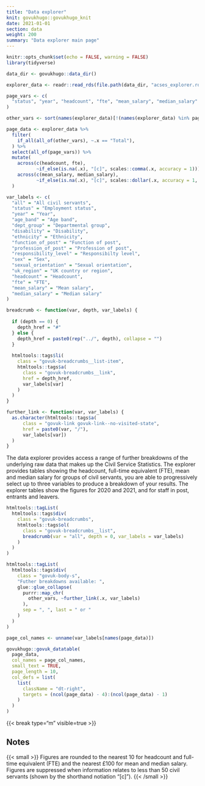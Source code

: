 ```yaml
---
title: "Data explorer"
knit: govukhugo::govukhugo_knit
date: 2021-01-01
section: data
weight: 200
summary: "Data explorer main page"
---
```


```r
knitr::opts_chunk$set(echo = FALSE, warning = FALSE)
library(tidyverse)

data_dir <- govukhugo::data_dir()

explorer_data <- readr::read_rds(file.path(data_dir, "acses_explorer.rds"))

page_vars <- c(
  "status", "year", "headcount", "fte", "mean_salary", "median_salary"
)

other_vars <- sort(names(explorer_data)[!(names(explorer_data) %in% page_vars)])

page_data <- explorer_data %>%
  filter(
    if_all(all_of(other_vars), ~.x == "Total"),
  ) %>%
  select(all_of(page_vars)) %>%
  mutate(
    across(c(headcount, fte),
           ~if_else(is.na(.x), "[c]", scales::comma(.x, accuracy = 1))),
    across(c(mean_salary, median_salary),
           ~if_else(is.na(.x), "[c]", scales::dollar(.x, accuracy = 1, prefix = "£")))
  )

var_labels <- c(
  "all" = "All civil servants",
  "status" = "Employment status",
  "year" = "Year",
  "age_band" = "Age band",
  "dept_group" = "Departmental group",
  "disability" = "Disability",
  "ethnicity" = "Ethnicity",
  "function_of_post" = "Function of post",
  "profession_of_post" = "Profession of post",
  "responsibility_level" = "Responsibilty level",
  "sex" = "Sex",
  "sexual_orientation" = "Sexual orientation",
  "uk_region" = "UK country or region",
  "headcount" = "Headcount",
  "fte" = "FTE",
  "mean_salary" = "Mean salary",
  "median_salary" = "Median salary"
)

breadcrumb <- function(var, depth, var_labels) {
  
  if (depth == 0) {
    depth_href = "#"
  } else {
    depth_href = paste0(rep("../", depth), collapse = "")
  }
  
  htmltools::tags$li(
    class = "govuk-breadcrumbs__list-item",
    htmltools::tags$a(
      class = "govuk-breadcrumbs__link",
      href = depth_href,
      var_labels[var]
    )
  )
}

further_link <- function(var, var_labels) {
  as.character(htmltools::tags$a(
      class = "govuk-link govuk-link--no-visited-state",
      href = paste0(var, "/"),
      var_labels[var])
  )
}

```

The data explorer provides access a range of further breakdowns of the underlying raw data that makes up the Civil Service Statistics. The explorer provides tables showing the headcount, full-time equivalent (FTE), mean and median salary for groups of civil servants, you are able to progressively select up to three variables to produce a breakdown of your results. The explorer tables show the figures for 2020 and 2021, and for staff in post, entrants and leavers.

::::{.govuk-grid-row .data-card}
:::{.govuk-grid-column-one-quarter .data-filters}
```r
htmltools::tagList(
  htmltools::tags$div(
    class = "govuk-breadcrumbs",
    htmltools::tags$ol(
      class = "govuk-breadcrumbs__list",
      breadcrumb(var = "all", depth = 0, var_labels = var_labels)
    )
  )
)

htmltools::tagList(
  htmltools::tags$div(
    class = "govuk-body-s",
    "Futher breakdowns available: ",
    glue::glue_collapse(
      purrr::map_chr(
        other_vars, ~further_link(.x, var_labels)
      ),
      sep = ", ", last = " or "
    )
  )
)
```
:::
:::{.govuk-grid-column-three-quarters .data-display}
```r
page_col_names <- unname(var_labels[names(page_data)])

govukhugo::govuk_datatable(
  page_data,
  col_names = page_col_names,
  small_text = TRUE,
  page_length = 10,
  col_defs = list(
    list(
      className = "dt-right",
      targets = (ncol(page_data) - 4):(ncol(page_data) - 1)
    )
  )
)
```
:::
::::

{{< break type="m" visible=true >}}
<h2 class="govuk-heading-s">Notes</h2>
{{< small >}}
Figures are rounded to the nearest 10 for headcount and full-time equivalent (FTE) and the nearest £100 for mean and median salary. Figures are suppressed when information relates to less than 50 civil servants (shown by the shorthand notiation "[c]").
{{< /small >}}
